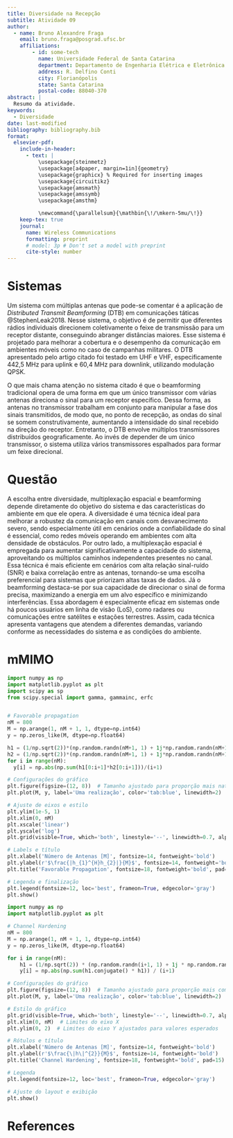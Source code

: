 ```yaml
---
title: Diversidade na Recepção 
subtitle: Atividade 09
author:
  - name: Bruno Alexandre Fraga
    email: bruno.fraga@posgrad.ufsc.br
    affiliations: 
        - id: some-tech
          name: Universidade Federal de Santa Catarina
          department: Departamento de Engenharia Elétrica e Eletrônica
          address: R. Delfino Conti
          city: Florianópolis
          state: Santa Catarina
          postal-code: 88040-370
abstract: |
  Resumo da atividade.
keywords: 
  - Diversidade
date: last-modified
bibliography: bibliography.bib
format:
  elsevier-pdf:
    include-in-header:
      - text: |
          \usepackage{steinmetz}
          \usepackage[a4paper, margin=1in]{geometry}
          \usepackage{graphicx} % Required for inserting images
          \usepackage{circuitikz}
          \usepackage{amsmath}
          \usepackage{amssymb}
          \usepackage{amsthm}

          \newcommand{\parallelsum}{\mathbin{\!/\mkern-5mu/\!}}
    keep-tex: true
    journal:
      name: Wireless Communications 
      formatting: preprint
      # model: 3p # Don't set a model with preprint
      cite-style: number
---
```


# Sistemas

Um sistema com múltiplas antenas que pode-se comentar é a aplicação de *Distributed Transmit Beamforming* (DTB) em comunicações táticas @StephenLeak2018. Nesse sistema, o objetivo é de permitir que diferentes rádios individuais direcionem coletivamente o feixe de transmissão para um receptor distante, conseguindo abranger distâncias maiores. Esse sistema é projetado para melhorar a cobertura e o desempenho da comunicação em ambientes móveis como no caso de campanhas militares. O DTB apresentado pelo artigo citado foi testado em UHF e VHF, especificamente 442,5 MHz para uplink e 60,4 MHz para downlink, utilizando modulação QPSK.

O que mais chama atenção no sistema citado é que o beamforming tradicional opera de uma forma em que um único transmissor com várias antenas direciona o sinal para um receptor específico. Dessa forma, as antenas no transmissor trabalham em conjunto para manipular a fase dos sinais transmitidos, de modo que, no ponto de recepção, as ondas do sinal se somem construtivamente, aumentando a intensidade do sinal recebido na direção do receptor. Entretanto, o DTB envolve múltiplos transmissores distribuídos geograficamente. Ao invés de depender de um único transmissor, o sistema utiliza vários transmissores espalhados para formar um feixe direcional.

# Questão

A escolha entre diversidade, multiplexação espacial e beamforming depende diretamente do objetivo do sistema e das características do ambiente em que ele opera. A diversidade é uma técnica ideal para melhorar a robustez da comunicação em canais com desvanecimento severo, sendo especialmente útil em cenários onde a confiabilidade do sinal é essencial, como redes móveis operando em ambientes com alta densidade de obstáculos. Por outro lado, a multiplexação espacial é empregada para aumentar significativamente a capacidade do sistema, aproveitando os múltiplos caminhos independentes presentes no canal. Essa técnica é mais eficiente em cenários com alta relação sinal-ruído (SNR) e baixa correlação entre as antenas, tornando-se uma escolha preferencial para sistemas que priorizam altas taxas de dados. Já o beamforming destaca-se por sua capacidade de direcionar o sinal de forma precisa, maximizando a energia em um alvo específico e minimizando interferências. Essa abordagem é especialmente eficaz em sistemas onde há poucos usuários em linha de visão (LoS), como radares ou comunicações entre satélites e estações terrestres. Assim, cada técnica apresenta vantagens que atendem a diferentes demandas, variando conforme as necessidades do sistema e as condições do ambiente.


# mMIMO

```python
import numpy as np
import matplotlib.pyplot as plt
import scipy as sp
from scipy.special import gamma, gammainc, erfc


# Favorable propagation
nM = 800
M = np.arange(1, nM + 1, 1, dtype=np.int64)
y = np.zeros_like(M, dtype=np.float64)

h1 = (1/np.sqrt(2))*(np.random.randn(nM+1, 1) + 1j*np.random.randn(nM+1, 1))
h2 = (1/np.sqrt(2))*(np.random.randn(nM+1, 1) + 1j*np.random.randn(nM+1, 1))
for i in range(nM):
  y[i] = np.abs(np.sum(h1[0:i+1]*h2[0:i+1]))/(i+1)

# Configurações do gráfico
plt.figure(figsize=(12, 8))  # Tamanho ajustado para proporção mais natural
plt.plot(M, y, label='Uma realização', color='tab:blue', linewidth=2)

# Ajuste de eixos e estilo
plt.ylim(1e-5, 1)
plt.xlim(0, nM)
plt.xscale('linear')
plt.yscale('log')
plt.grid(visible=True, which='both', linestyle='--', linewidth=0.7, alpha=0.7)

# Labels e título
plt.xlabel('Número de Antenas [M]', fontsize=14, fontweight='bold')
plt.ylabel(r'$\frac{|h_{1}^{H}h_{2}|}{M}$', fontsize=14, fontweight='bold')
plt.title('Favorable Propagation', fontsize=18, fontweight='bold', pad=15)

# Legenda e finalização
plt.legend(fontsize=12, loc='best', frameon=True, edgecolor='gray')
plt.show()

```

```python
import numpy as np
import matplotlib.pyplot as plt

# Channel Hardening
nM = 800
M = np.arange(1, nM + 1, 1, dtype=np.int64)
y = np.zeros_like(M, dtype=np.float64)

for i in range(nM):
    h1 = (1/np.sqrt(2)) * (np.random.randn(i+1, 1) + 1j * np.random.randn(i+1, 1))
    y[i] = np.abs(np.sum(h1.conjugate() * h1)) / (i+1)

# Configurações do gráfico
plt.figure(figsize=(12, 8))  # Tamanho ajustado para proporção mais comum
plt.plot(M, y, label='Uma realização', color='tab:blue', linewidth=2)

# Estilo do gráfico
plt.grid(visible=True, which='both', linestyle='--', linewidth=0.7, alpha=0.7)
plt.xlim(0, nM)  # Limites do eixo X
plt.ylim(0, 2)  # Limites do eixo Y ajustados para valores esperados

# Rótulos e título
plt.xlabel('Número de Antenas [M]', fontsize=14, fontweight='bold')
plt.ylabel(r'$\frac{\|h\|^{2}}{M}$', fontsize=14, fontweight='bold')
plt.title('Channel Hardening', fontsize=18, fontweight='bold', pad=15)

# Legenda
plt.legend(fontsize=12, loc='best', frameon=True, edgecolor='gray')

# Ajuste do layout e exibição
plt.show()

```


# References {-}
